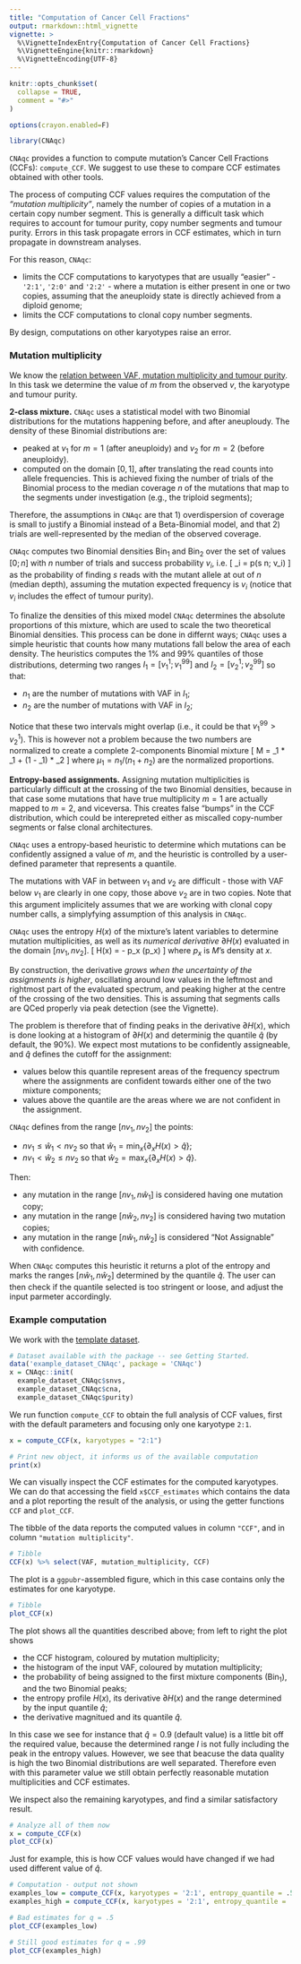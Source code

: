 ```yaml
---
title: "Computation of Cancer Cell Fractions"
output: rmarkdown::html_vignette
vignette: >
  %\VignetteIndexEntry{Computation of Cancer Cell Fractions}
  %\VignetteEngine{knitr::rmarkdown}
  %\VignetteEncoding{UTF-8}
---
```


```r
knitr::opts_chunk$set(
  collapse = TRUE,
  comment = "#>"
)

options(crayon.enabled=F)
```


```r
library(CNAqc)
```

`CNAqc` provides a function to compute mutation's Cancer Cell Fractions (CCFs): `compute_CCF`. We suggest to use these to compare CCF estimates obtained with other tools.

The process of computing CCF values requires the computation of the *"mutation multiplicity"*, namely the number of copies of a mutation in a certain copy number segment. This is generally a difficult task which requires to account for tumour purity, copy number segments and tumour purity. Errors in this task propagate errors in CCF estimates, which in turn propagate in downstream analyses.

For this reason, `CNAqc`:

* limits the CCF computations to karyotypes that are usually "easier" - `'2:1'`, `'2:0'` and `'2:2'` - where a mutation is either present in one or two copies, assuming that the aneuploidy state is directly achieved from a diploid genome;
* limits the CCF computations to clonal copy number segments.

By design, computations on other karyotypes raise an error.

### Mutation multiplicity

We know the [relation between VAF, mutation multiplicity and tumour purity](https://caravagn.github.io/CNAqc/articles/CNAqc.html). In this task we determine the value of $m$ from the observed $v$, the karyotype and tumour purity. 

**2-class mixture.** `CNAqc` uses a statistical model with two Binomial distributions for the mutations happening before, and after aneuploudy. The density of these Binomial distributions are:

* peaked at $v_1$ for $m = 1$ (after aneuploidy) and $v_2$ for $m = 2$  (before aneuploidy). 
* computed on the domain $[0, 1]$, after translating the read counts into allele frequencies. This is achieved fixing the number of trials of the Binomial process to the median coverage $n$ of the mutations that map to the segments under investigation (e.g., the triploid segments);

Therefore, the assumptions in `CNAqc` are that 1) overdispersion of coverage is small to justify a Binomial instead of a Beta-Binomial model, and that 2) trials are well-represented by the median of the observed coverage.

`CNAqc` computes two Binomial densities $\text{Bin}_1$ and $\text{Bin}_2$ over the set of values $[0; n]$ with $n$ number of trials and success probability $v_i$, i.e.
\[
\text{Bin}_i = p(s \mid n; v_i)
\]
as the probability of finding $s$ reads with the mutant allele at out of $n$ (median depth), assuming the mutation expected frequency is $v_i$ (notice that $v_i$ includes the effect of tumour purity).

To finalize the densities of this mixed model `CNAqc` determines the absolute proportions of this mixture, which are used to scale the two theoretical Binomial densities. This process can be done in differnt ways; `CNAqc` uses a simple heuristic that counts how many mutations fall below the area of each density. The heuristics computes the 1% and 99% quantiles of those distributions, determing two ranges $I_1 = [v_1^1; v_1^{99}]$ and $I_2 = [v_2^1; v_2^{99}]$ so that:

* $n_1$ are the number of mutations with VAF in $I_1$; 
* $n_2$ are the number of mutations with VAF in $I_2$; 

Notice that these two intervals might overlap (i.e., it could be that $v_1^{99} > v_2^{1}$). This is however not a problem because the two numbers are normalized to create  a complete 2-components Binomial mixture
\[
M = \mu_1 * \text{Bin}_1 + (1 - \mu_1) * \text{Bin}_2
\]
where $\mu_1 = n_1/(n_1+n_2)$ are the normalized  proportions. 


**Entropy-based assignments.** Assigning mutation multiplicities is particularly difficult at the crossing of the two Binomial densities, because in that case some mutations that have true  multiplicity $m=1$ are actually mapped to $m=2$, and viceversa. This creates false "bumps" in the CCF distribution, which could be interepreted either as miscalled copy-number segments or false clonal architectures. 

`CNAqc` uses a entropy-based heuristic to determine which mutations can be confidently assigned a value of $m$, and the heuristic is controlled by a user-defined parameter that represents a quantile. 

The mutations with VAF in between $v_1$ and $v_2$ are difficult - those with VAF below $v_1$ are clearly in one copy,   those above $v_2$ are in two copies. Note that this argument implicitely assumes that we are working with clonal copy number calls, a simplyfying assumption of this analysis in `CNAqc`.

`CNAqc` uses the entropy $H(x)$ of the mixture's latent variables to determine mutation multiplicities, as well as its *numerical derivative* $\partial H(x)$ evaluated in the domain $[nv_1, nv_2]$.
\[
H(x) = - p_x \log(p_x)
\]
where $p_x$ is $M$'s density at $x$.

By construction, the derivative *grows when the uncertainty of the assignments is higher*, oscillating around low values in the leftmost and rightmost part of the evaluated spectrum, and peaking higher at the centre of the crossing of the two densities. This is assuming that segments calls are QCed properly via peak detection (see the Vignette).

The problem is therefore that of finding peaks in the derivative $\partial H(x)$, which is done looking at a histogram of $\partial H(x)$ and determinig  the quantile $\hat{q}$ (by default, the 90%). We expect most mutations to be confidently assigneable, and $\hat{q}$ defines the cutoff for the assignment:

* values below this quantile represent areas of the frequency spectrum where the assignments are confident towards either one of the two mixture components;
* values above the quantile are the areas where we are not confident in the assignment. 

`CNAqc` defines from the range $[nv_1, nv_2]$ the points:

* $nv_1 \leq \hat{w}_1 < nv_2$ so that $\hat{w}_1 = \min_{x}\{\partial_x H(x) > \hat{q}\}$;
* $nv_1 < \hat{w}_2 \leq nv_2$ so that $\hat{w}_2 = \max_{x}\{\partial_x H(x) > \hat{q}\}$.

Then:

* any mutation in the range $[nv_1, n\hat{w}_1]$  is considered having one mutation copy;
* any mutation in the range $[n\hat{w}_2, nv_2]$  is considered having two mutation copies;
* any mutation in the range $[n\hat{w}_1, n\hat{w}_2]$  is considered "Not Assignable" with confidence.

When `CNAqc` computes this heuristic it returns a plot of the entropy and marks the ranges $[n\hat{w}_1, n\hat{w}_2]$  determined by the quantile $\hat{q}$. The  user can then check if the quantile selected is too stringent or loose, and adjust the input parmeter accordingly.


### Example computation

We work with the [template dataset](https://caravagn.github.io/CNAqc/articles/Introduction.html). 

```r
# Dataset available with the package -- see Getting Started.
data('example_dataset_CNAqc', package = 'CNAqc')
x = CNAqc::init(
  example_dataset_CNAqc$snvs, 
  example_dataset_CNAqc$cna,
  example_dataset_CNAqc$purity)
```

We run function `compute_CCF` to obtain the full analysis of CCF values, first with the default parameters and focusing only one karyotype `2:1`. 
```r
x = compute_CCF(x, karyotypes = "2:1")

# Print new object, it informs us of the available computation
print(x)
```

We can visually inspect the CCF estimates for the computed karyotypes. We can do that accessing the field `x$CCF_estimates` which contains the data and a plot reporting the result of the analysis, or using the getter functions `CCF` and `plot_CCF`.

The tibble of the data reports the computed values  in column `"CCF"`, and in column `"mutation multiplicity"`. 

```r
# Tibble
CCF(x) %>% select(VAF, mutation_multiplicity, CCF)
```

The plot is a `ggpubr`-assembled figure, which in this case contains only the estimates for one karyotype.
```r
# Tibble
plot_CCF(x)
```

The plot shows all the quantities described above; from left to right the plot shows

* the CCF histogram, coloured by mutation multiplicity;
* the histogram of the input VAF, coloured by mutation multiplicity;
* the probability of being assigned to the first mixture components ($\text{Bin}_1$), and the two Binomial peaks;
* the entropy profile $H(x)$, its derivative $\partial H(x)$ and the range determined by the input quantile $\hat{q}$;
* the derivative magnitued and its quantile $\hat{q}$.

In this case we see for instance that $\hat{q} = 0.9$ (default value) is a little bit off the required value, because the determined range $I$ is not fully including the peak in the entropy values. However, we see that beacuse the data quality is high the two Binomial distributions are well separated. Therefore even with this parameter value we still obtain perfectly reasonable mutation multiplicities and CCF estimates. 

We inspect also the remaining karyotypes, and find a similar satisfactory result.
```r
# Analyze all of them now
x = compute_CCF(x)
plot_CCF(x)
```

Just for example, this is how CCF values would have changed if we had used different value of $\hat{q}$.

```r
# Computation - output not shown
examples_low = compute_CCF(x, karyotypes = '2:1', entropy_quantile = .5)
examples_high = compute_CCF(x, karyotypes = '2:1', entropy_quantile = .99)
```
```r
# Bad estimates for q = .5
plot_CCF(examples_low)

# Still good estimates for q = .99
plot_CCF(examples_high)
```


